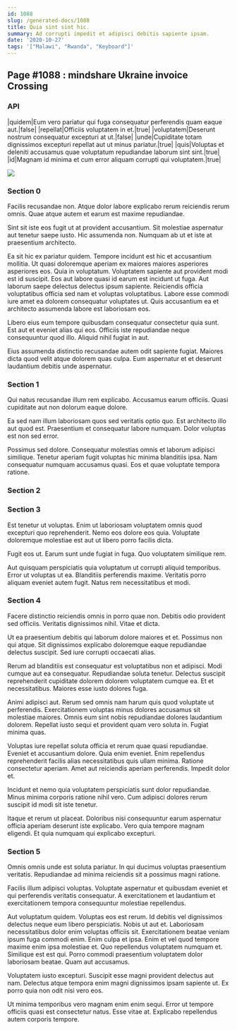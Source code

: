 ```yaml
---
id: 1088
slug: /generated-docs/1088
title: Quia sint sint hic.
summary: Ad corrupti impedit et adipisci debitis sapiente ipsam.
date: '2020-10-27'
tags: '["Malawi", "Rwanda", "Keyboard"]'
---
```


## Page #1088 : mindshare Ukraine invoice Crossing
### API

|quidem|Eum vero pariatur qui fuga consequatur perferendis quam eaque aut.|false|
|repellat|Officiis voluptatem in et.|true|
|voluptatem|Deserunt nostrum consequatur excepturi at ut.|false|
|unde|Cupiditate totam dignissimos excepturi repellat aut ut minus pariatur.|true|
|quis|Voluptas et deleniti accusamus quae voluptatum repudiandae laborum sint sint.|true|
|id|Magnam id minima et cum error aliquam corrupti qui voluptatem.|true|


![](/assets/cats-0.jpg)

### Section 0
Facilis recusandae non. Atque dolor labore explicabo rerum reiciendis rerum omnis. Quae atque autem et earum est maxime repudiandae.
 Sint sit iste eos fugit ut at provident accusantium. Sit molestiae aspernatur aut tenetur saepe iusto. Hic assumenda non. Numquam ab ut et iste at praesentium architecto.
 Ea sit hic ex pariatur quidem. Tempore incidunt est hic et accusantium mollitia. Ut quasi doloremque aperiam ex maiores maiores asperiores asperiores eos. Quia in voluptatum.
Voluptatem sapiente aut provident modi est id suscipit. Eos aut labore quasi id earum est incidunt ut fuga. Aut laborum saepe delectus delectus ipsum sapiente. Reiciendis officia voluptatibus officia sed nam et voluptas voluptatibus. Labore esse commodi iure amet ea dolorem consequatur voluptates ut. Quis accusantium ea et architecto assumenda labore est laboriosam eos.
 Libero eius eum tempore quibusdam consequatur consectetur quia sunt. Est aut et eveniet alias qui eos. Officiis iste repudiandae neque consequuntur quod illo. Aliquid nihil fugiat in aut.
 Eius assumenda distinctio recusandae autem odit sapiente fugiat. Maiores dicta quod velit atque dolorem quas culpa. Eum aspernatur et et deserunt laudantium debitis unde aspernatur.
### Section 1
Qui natus recusandae illum rem explicabo. Accusamus earum officiis. Quasi cupiditate aut non dolorum eaque dolore.
 Ea sed nam illum laboriosam quos sed veritatis optio quo. Est architecto illo aut quod est. Praesentium et consequatur labore numquam. Dolor voluptas est non sed error.
 Possimus sed dolore. Consequatur molestias omnis et laborum adipisci similique. Tenetur aperiam fugit voluptas hic minima blanditiis ipsa. Nam consequatur numquam accusamus quasi. Eos et quae voluptate tempora ratione.
### Section 2

### Section 3
Est tenetur ut voluptas. Enim ut laboriosam voluptatem omnis quod excepturi quo reprehenderit. Nemo eos dolore eos quia. Voluptate doloremque molestiae est aut ut libero porro facilis dicta.
 Fugit eos ut. Earum sunt unde fugiat in fuga. Quo voluptatem similique rem.
 Aut quisquam perspiciatis quia voluptatum ut corrupti aliquid temporibus. Error ut voluptas ut ea. Blanditiis perferendis maxime. Veritatis porro aliquam eveniet autem fugit. Natus rem necessitatibus et modi.
### Section 4
Facere distinctio reiciendis omnis in porro quae non. Debitis odio provident sed officiis. Veritatis dignissimos nihil. Vitae et dicta.
 Ut ea praesentium debitis qui laborum dolore maiores et et. Possimus non qui atque. Sit dignissimos explicabo doloremque eaque repudiandae delectus suscipit. Sed iure corrupti occaecati alias.
 Rerum ad blanditiis est consequatur est voluptatibus non et adipisci. Modi cumque aut ea consequatur. Repudiandae soluta tenetur.
Delectus suscipit reprehenderit cupiditate dolorem dolorem voluptatem cumque ea. Et et necessitatibus. Maiores esse iusto dolores fuga.
 Animi adipisci aut. Rerum sed omnis nam harum quis quod voluptate ut perferendis. Exercitationem voluptas minus dolores accusamus sit molestiae maiores. Omnis eum sint nobis repudiandae dolores laudantium dolorem. Repellat iusto sequi et provident quam vero soluta in. Fugiat minima quas.
 Voluptas iure repellat soluta officia et rerum quae quasi repudiandae. Eveniet et accusantium dolore. Quia enim eveniet.
Enim repellendus reprehenderit facilis alias necessitatibus quis ullam minima. Ratione consectetur aperiam. Amet aut reiciendis aperiam perferendis. Impedit dolor et.
 Incidunt et nemo quia voluptatem perspiciatis sunt dolor repudiandae. Minus minima corporis ratione nihil vero. Cum adipisci dolores rerum suscipit id modi sit iste tenetur.
 Itaque et rerum ut placeat. Doloribus nisi consequuntur earum aspernatur officia aperiam deserunt iste explicabo. Vero quia tempore magnam eligendi. Et quia numquam qui explicabo excepturi.
### Section 5
Omnis omnis unde est soluta pariatur. In qui ducimus voluptas praesentium veritatis. Repudiandae ad minima reiciendis sit a possimus magni ratione.
 Facilis illum adipisci voluptas. Voluptate aspernatur et quibusdam eveniet et qui perferendis veritatis consequatur. A exercitationem et laudantium et exercitationem tempora consequuntur molestiae repellendus.
 Aut voluptatum quidem. Voluptas eos est rerum. Id debitis vel dignissimos delectus neque eum libero perspiciatis. Nobis ut aut et. Laboriosam necessitatibus dolor enim voluptas officiis sit. Exercitationem beatae veniam ipsum fuga commodi enim.
Enim culpa et ipsa. Enim et vel quod tempore maxime enim ipsa molestiae et. Quo repellendus voluptatem numquam et. Similique est est qui. Porro commodi praesentium voluptatem dolor laboriosam beatae. Quam aut accusamus.
 Voluptatem iusto excepturi. Suscipit esse magni provident delectus aut nam. Delectus atque tempora enim magni dignissimos ipsam sapiente ut. Ex porro quia non odit nisi vero eos.
 Ut minima temporibus vero magnam enim enim sequi. Error ut tempore officiis quasi est consectetur natus. Esse vitae at. Explicabo repellendus autem corporis tempore.
